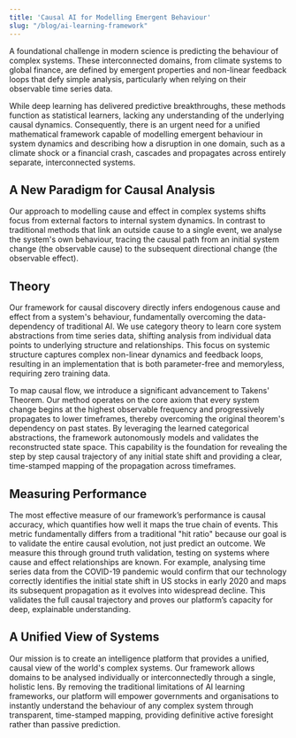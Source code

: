```yaml
---
title: 'Causal AI for Modelling Emergent Behaviour'
slug: "/blog/ai-learning-framework"
---
```


A foundational challenge in modern science is predicting the behaviour of complex systems. These interconnected domains, from climate systems to global finance, are defined by emergent properties and non-linear feedback loops that defy simple analysis, particularly when relying on their observable time series data.

While deep learning has delivered predictive breakthroughs, these methods function as statistical learners, lacking any understanding of the underlying causal dynamics. Consequently, there is an urgent need for a unified mathematical framework capable of modelling emergent behaviour in system dynamics and describing how a disruption in one domain, such as a climate shock or a financial crash, cascades and propagates across entirely separate, interconnected systems.

## A New Paradigm for Causal Analysis

Our approach to modelling cause and effect in complex systems shifts focus from external factors to internal system dynamics. In contrast to traditional methods that link an outside cause to a single event, we analyse the system's own behaviour, tracing the causal path from an initial system change (the observable cause) to the subsequent directional change (the observable effect).


## Theory 

Our framework for causal discovery directly infers endogenous cause and effect from a system's behaviour, fundamentally overcoming the data-dependency of traditional AI. We use category theory to learn core system abstractions from time series data, shifting analysis from individual data points to underlying structure and relationships. This focus on systemic structure captures complex non-linear dynamics and feedback loops, resulting in an implementation that is both parameter-free and memoryless, requiring zero training data.

To map causal flow, we introduce a significant advancement to Takens' Theorem. Our method operates on the core axiom that every system change begins at the highest observable frequency and progressively propagates to lower timeframes, thereby overcoming the original theorem's dependency on past states. By leveraging the learned categorical abstractions, the framework autonomously models and validates the reconstructed state space. This capability is the foundation for revealing the step by step causal trajectory of any initial state shift and providing a clear, time-stamped mapping of the propagation across timeframes.

## Measuring Performance

The most effective measure of our framework’s performance is causal accuracy, which quantifies how well it maps the true chain of events. This metric fundamentally differs from a traditional "hit ratio" because our goal is to validate the entire causal evolution, not just predict an outcome. We measure this through ground truth validation, testing on systems where cause and effect relationships are known. For example, analysing time series data from the COVID-19 pandemic would confirm that our technology correctly identifies the initial state shift in US stocks in early 2020 and maps its subsequent propagation as it evolves into widespread decline. This validates the full causal trajectory and proves our platform’s capacity for deep, explainable understanding.

## A Unified View of Systems

Our mission is to create an intelligence platform that provides a unified, causal view of the world's complex systems. Our framework allows domains to be analysed individually or interconnectedly through a single, holistic lens. By removing the traditional limitations of AI learning frameworks, our platform will empower governments and organisations to instantly understand the behaviour of any complex system through transparent, time-stamped mapping, providing definitive active foresight rather than passive prediction.
